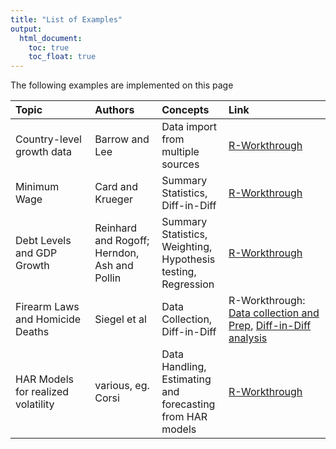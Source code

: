 ```yaml
---
title: "List of Examples"
output:
  html_document:
    toc: true
    toc_float: true
---
```




The following examples are implemented on this page

| Topic | Authors |Concepts | Link |
|:------|:-----|:-----|:--------|
| Country-level growth data | Barrow and Lee | Data import from multiple sources | [R-Workthrough](https://datasquad.github.io/ECLR/Ex/DataManagementExample_GrowthData.html) | 
| Minimum Wage | Card and Krueger | Summary Statistics, Diff-in-Diff | [R-Workthrough](https://datasquad.github.io/ECLR/Ex/CardKrueger.html) | 
| Debt Levels and GDP Growth | Reinhard and Rogoff; Herndon, Ash and Pollin | Summary Statistics, Weighting, Hypothesis testing, Regression | [R-Workthrough](https://datasquad.github.io/ECLR/Ex/RogoffReinhard.html) | 
| Firearm Laws and Homicide Deaths | Siegel et al | Data Collection, Diff-in-Diff | R-Workthrough: [Data collection and Prep](https://datasquad.github.io/ECLR/Ex/GunPolicyDataMgmt.html), [Diff-in-Diff analysis](https://datasquad.github.io/ECLR/Ex/GunPolicyDiD.html)
| HAR Models for realized volatility | various, eg. Corsi | Data Handling, Estimating and forecasting from HAR models | [R-Workthrough](https://datasquad.github.io/ECLR/Ex/HAR.html)

